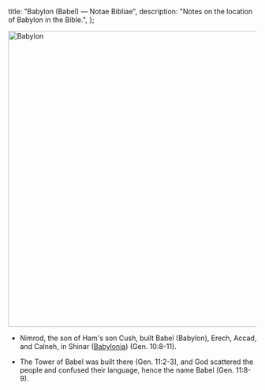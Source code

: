   title: "Babylon (Babel) — Notae Bibliae",
  description: "Notes on the location of Babylon in the Bible.",
};

<Initial text="Babylon (Babel)"/>

<Image
  className="sepia rounded"
  src="/places/babylon.jpg"
  alt="Babylon"
  width="600"
  height="600"
/>

- Nimrod, the son of Ham's son Cush, built Babel (Babylon), Erech, Accad, and Calneh, in Shinar ([Babylonia](/places/old-testament/genesis/babylonia)) (Gen. 10:8-11).

- The Tower of Babel was built there (Gen. 11:2-3), and God scattered the people and confused their language, hence the name Babel (Gen. 11:8-9).
